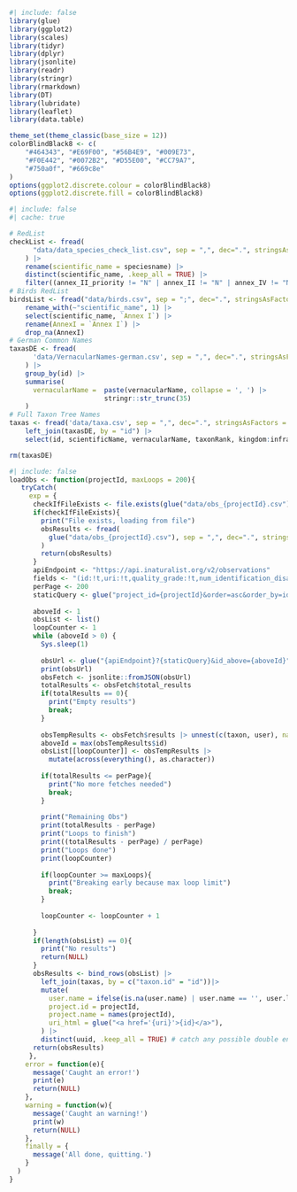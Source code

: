 ```r
#| include: false
library(glue)
library(ggplot2)
library(scales)
library(tidyr)
library(dplyr)
library(jsonlite)
library(readr)
library(stringr)
library(rmarkdown)
library(DT)
library(lubridate)
library(leaflet)
library(data.table)

theme_set(theme_classic(base_size = 12))
colorBlindBlack8 <- c(
    "#464343", "#E69F00", "#56B4E9", "#009E73",
    "#F0E442", "#0072B2", "#D55E00", "#CC79A7",
    "#750a0f", "#669c8e"
)
options(ggplot2.discrete.colour = colorBlindBlack8)
options(ggplot2.discrete.fill = colorBlindBlack8)

```

```r
#| include: false
#| cache: true

# RedList
checkList <- fread(
      "data/data_species_check_list.csv", sep = ",", dec=".", stringsAsFactors = FALSE, encoding = "UTF-8", colClasses = "character"
    ) |>
    rename(scientific_name = speciesname) |>
    distinct(scientific_name, .keep_all = TRUE) |>
    filter((annex_II_priority != "N" | annex_II != "N" | annex_IV != "N")) 
# Birds RedList
birdsList <- fread("data/birds.csv", sep = ";", dec=".", stringsAsFactors = FALSE, encoding = "UTF-8", colClasses = "character") |>
    rename_with(~"scientific_name", 1) |>
    select(scientific_name, `Annex I`) |>
    rename(AnnexI = `Annex I`) |>
    drop_na(AnnexI)
# German Common Names
taxasDE <- fread(
      'data/VernacularNames-german.csv', sep = ",", dec=".", stringsAsFactors = FALSE, encoding = "UTF-8", colClasses = "character"
    ) |> 
    group_by(id) |> 
    summarise(
      vernacularName =  paste(vernacularName, collapse = ', ') |>
                        stringr::str_trunc(35)
    )
# Full Taxon Tree Names
taxas <- fread('data/taxa.csv', sep = ",", dec=".", stringsAsFactors = FALSE, encoding = "UTF-8", colClasses = "character") |> 
    left_join(taxasDE, by = "id") |> 
    select(id, scientificName, vernacularName, taxonRank, kingdom:infraspecificEpithet)

rm(taxasDE)
```

```r
#| include: false
loadObs <- function(projectId, maxLoops = 200){
   tryCatch(
     exp = {
      checkIfFileExists <- file.exists(glue("data/obs_{projectId}.csv"))
      if(checkIfFileExists){
        print("File exists, loading from file")
        obsResults <- fread(
          glue("data/obs_{projectId}.csv"), sep = ",", dec=".", stringsAsFactors = FALSE, encoding = "UTF-8", colClasses = "character"
        )
        return(obsResults)
      }
      apiEndpoint <- "https://api.inaturalist.org/v2/observations"
      fields <- "(id:!t,uri:!t,quality_grade:!t,num_identification_disagreements:!t,time_observed_at:!t,location:!t,user:(name:!t,id:!t,login:!t),taxon:(id:!t))"
      perPage <- 200
      staticQuery <- glue("project_id={projectId}&order=asc&order_by=id&per_page={perPage}&fields={fields}")
      
      aboveId <- 1
      obsList <- list()
      loopCounter <- 1
      while (aboveId > 0) {
        Sys.sleep(1)
        
        obsUrl <- glue("{apiEndpoint}?{staticQuery}&id_above={aboveId}")
        print(obsUrl)
        obsFetch <- jsonlite::fromJSON(obsUrl)
        totalResults <- obsFetch$total_results
        if(totalResults == 0){
          print("Empty results")
          break;
        }
        
        obsTempResults <- obsFetch$results |> unnest(c(taxon, user), names_sep = ".")
        aboveId = max(obsTempResults$id)
        obsList[[loopCounter]] <- obsTempResults |>
          mutate(across(everything(), as.character))
        
        if(totalResults <= perPage){
          print("No more fetches needed")
          break;
        }
        
        print("Remaining Obs")
        print(totalResults - perPage)
        print("Loops to finish")
        print((totalResults - perPage) / perPage)
        print("Loops done")
        print(loopCounter)
        
        if(loopCounter >= maxLoops){
          print("Breaking early because max loop limit")
          break;
        }
        
        loopCounter <- loopCounter + 1
        
      }
      if(length(obsList) == 0){
        print("No results")
        return(NULL)
      }
      obsResults <- bind_rows(obsList) |>
        left_join(taxas, by = c("taxon.id" = "id"))|> 
        mutate(
          user.name = ifelse(is.na(user.name) | user.name == '', user.login, user.name),
          project.id = projectId,
          project.name = names(projectId),
          uri_html = glue("<a href='{uri}'>{id}</a>"),
        ) |>
        distinct(uuid, .keep_all = TRUE) # catch any possible double entries due to our loop logic
      return(obsResults)
     },
    error = function(e){
      message('Caught an error!')
      print(e)
      return(NULL)
    },
    warning = function(w){
      message('Caught an warning!')
      print(w)
      return(NULL)
    },
    finally = {
      message('All done, quitting.')
    }
  )
}
```
